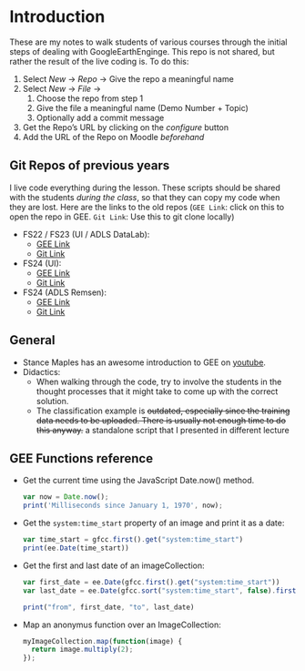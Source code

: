 

# Introduction {.unnumbered}


These are my notes to walk students of various courses through the initial steps of dealing with GoogleEarthEnginge. This repo is not shared, but rather the result of the live coding is. To do this:

1. Select *New* → *Repo* → Give the repo a meaningful name
2. Select *New* → *File* → 
   1. Choose the repo from step 1 
   2. Give the file a meaningful name (Demo Number + Topic) 
   3. Optionally add a commit message
3. Get the Repo's URL by clicking on the *configure* button
3. Add the URL of the Repo on Moodle *beforehand*


## Git Repos of previous years

I live code everything during the lesson. These scripts should be shared with the students *during the class*, so that they can copy my code when they are lost. Here are the links to the old repos (`GEE Link`: click on this to open the repo in GEE. `Git Link`: Use this to git clone locally)

- FS22 / FS23 (UI / ADLS DataLab):
  - [GEE Link](https://code.earthengine.google.com/?accept_repo=users/rata/zhaw-remote-sensing)
  - [Git Link](https://earthengine.googlesource.com/users/rata/zhaw-remote-sensing)
- FS24 (UI): 
  - [GEE Link](https://code.earthengine.google.com/?accept_repo=users/rata/remsen_UI_FS24)
  - [Git Link](https://earthengine.googlesource.com/users/rata/remsen_UI_FS24)
- FS24 (ADLS Remsen): 
  - [GEE Link](https://code.earthengine.google.com/?accept_repo=users/rata/remsen_ADLS_FS24)
  - [Git Link](https://earthengine.googlesource.com/users/rata/remsen_ADLS_FS24)


## General

- Stance Maples has an awesome introduction to GEE on [youtube](https://youtu.be/oAElakLgCdA).
- Didactics: 
  - When walking through the code, try to involve the students in the thought processes that it might take to come up with the correct solution.
  - The classification example is ~~outdated, especially since the training data needs to be uploaded. There is usually not enough time to do this anyway.~~ a standalone script that I presented in different lecture


## GEE Functions reference


- Get the current time using the JavaScript Date.now() method.
  
  ```js
  var now = Date.now();
  print('Milliseconds since January 1, 1970', now);
  ```

- Get the `system:time_start` property of an image and print it as a date:

  ```js
  var time_start = gfcc.first().get("system:time_start")
  print(ee.Date(time_start))
  ```

- Get the first and last date of an imageCollection:

  ```js
  var first_date = ee.Date(gfcc.first().get("system:time_start"))
  var last_date = ee.Date(gfcc.sort("system:time_start", false).first().get("system:time_start"))

  print("from", first_date, "to", last_date)
  ```


- Map an anonymus function over an ImageCollection:

  ```js
  myImageCollection.map(function(image) {
    return image.multiply(2);
  });
  ```
  
